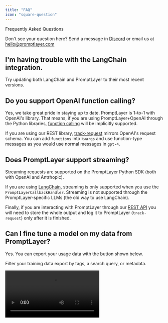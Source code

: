 ```yaml
---
title: "FAQ"
icon: "square-question"
---
```


Frequently Asked Questions

Don't see your question here? Send a message in [Discord](https://discord.gg/DBAhQbW39S) or email us at hello@promptlayer.com

 
## I'm having trouble with the LangChain integration.

Try updating both LangChain and PromptLayer to their most recent versions.

## Do you support OpenAI function calling?

Yes, we take great pride in staying up to date. PromptLayer is 1-to-1 with OpenAI's library. That means, if you are using PromptLayer+OpenAI through the Python libraries, [function calling](https://openai.com/blog/function-calling-and-other-api-updates) will be implicitly supported.

If you are using our REST library, [track-request](/reference/track-request) mirrors OpenAI's request schema. You can add `functions` into `kwargs` and use function-type messages as you would use normal messages in `gpt-4`.

## Does PromptLayer support streaming?

Streaming requests are supported on the PromptLayer Python SDK (both with OpenAI and Antrhopic).

If you are using [LangChain](/languages/langchain), streaming is only supported when you use the `PromptLayerCallbackHandler`. Streaming is not supported through the PromptLayer-specific LLMs (the old way to use LangChain).

Finally, if you are interacting with PromptLayer through our [REST API](/languages/rest-api) you will need to store the whole output and log it to PromptLayer (`track-request`) only after it is finished.

## Can I fine tune a model on my data from PromptLayer?

Yes. You can export your usage data with the button shown below. 

Filter your training data export by tags, a search query, or metadata.

<video controls="controls">
  <source src="/videos/export.mp4" type="video/mp4" />
</video>